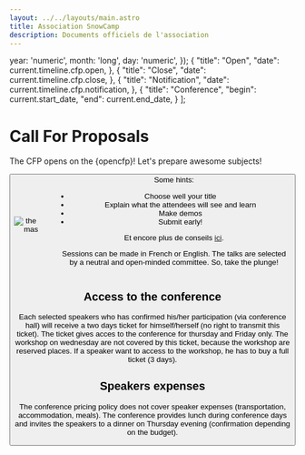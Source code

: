 ```yaml
---
layout: ../../layouts/main.astro
title: Association SnowCamp
description: Documents officiels de l'association
---
```


  year: 'numeric',
  month: 'long',
  day: 'numeric',
});
  {
    "title": "Open",
    "date": current.timeline.cfp.open,
  },
  {
    "title": "Close",
    "date": current.timeline.cfp.close,
  },
  {
    "title": "Notification",
    "date": current.timeline.cfp.notification,
  },
  {
    "title": "Conference",
    "begin": current.start_date,
    "end": current.end_date,
  }
];

# Call For Proposals

<TimelineCFP tl={tlCFP}/>

The CFP opens on the {opencfp}!
Let's prepare awesome subjects!

<Button className="cfpOpened" href={current.conference.cfp_link} title="CFP" type="ext"/>

<div style="display: flex; flex-direction: row; align-items: center; gap: 2rem">
    <div>
      <img src="/img/themas.webp" alt="themas"/>
    </div>
  <div>
Some hints:

- Choose well your title
- Explain what the attendees will see and learn
- Make demos
- Submit early!

Et encore plus de conseils [ici](https://docs.google.com/document/d/e/2PACX-1vReWAaCbafJqc0cCo2vhKWnAVoiHk3Tq561y4GseXvTyOV7cSk6lN2c_feWEWZBIA/pub).

Sessions can be made in French or English.
The talks are selected by a neutral and open-minded committee.
So, take the plunge!

  </div>
</div>



## Access to the conference

Each selected speakers who has confirmed his/her participation (via conference hall) will receive a two days ticket for himself/herself (no right to transmit this ticket).
The ticket gives acces to the conference for thursday and Friday only.
The workshop on wednesday are not covered by this ticket, because the workshop are reserved places.
If a speaker want to access to the workshop, he has to buy a full ticket (3 days).

## Speakers expenses

The conference pricing policy does not cover speaker expenses (transportation, accommodation, meals).
The conference provides lunch during conference days and invites the speakers to a dinner on Thursday evening (confirmation depending on the budget).


